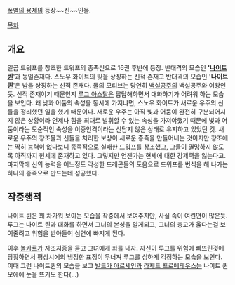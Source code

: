 [[폭염의 용제]]의 등장~~신~~인물.

[[목차]]
== 개요 ==
일곱 드워프를 창조한 드워프의 종족신으로 16권 후반에 등장. 반대격의 모습인 ''''[[나이트 퀸]]''''과 동일존재다. 스노우 화이트의 빛을 상징하는 신적 존재고 반대격의 모습인 ''''나이트 퀸''''은 밤을 상징하는 신적 존재다. 둘의 모티브는 당연히 [[백설공주]]의 백설공주와 여왕인듯. 신적 존재이기 때문인지 [[루그 아스탈]]은 답답해하면서 대화하기가 어려워 하는 모습을 보인다. 왜 낮과 어둠의 속성을 동시에 가지냐면, 스노우 화이트가 새로운 우주의 신들을 정리했던 일을 했기 때문이다. 새로운 우주는 아직 빛과 어둠이 완전히 구분되어지지 않은 상황이라 언제나 힘을 최대로 발휘할 수 있는 속성을 가져야했기 때문에 빛과 어둠이라는 모순적인 속성을 이중인격이라는 신답지 않은 상태로 유지하고 있었던 것. 새로운 우주의 창조물과 신들을 처리한 보상이 새로운 종족을 만들어내는 것이지만 창조에는 딱히 능력이 없다보니 종족적으로 실패한 드워프를 창조했고, 그들이 멸망하지 않도록 아직까지 현세에 존재하고 있다. 그렇지만 언젠가는 현세에 대한 강제력을 잃는다고. 마지막에 신의 능력을 어느정도 각성한 드래곤들의 도움으로 드워프를 번식을 해 나가는 하나의 종족으로 만드는데 성공했다.

== 작중행적 ==
나이트 퀸은 꽤 차가워 보이는 모습을 작중에서 보여주지만, 사실 속이 여린면이 많은듯. 루그는 나이트 퀸과 대화를 하면서 그녀의 본성을 알게되고, 그녀의 충고가 옳다는걸 보여줄려고 위험을 받아들여 심연에 빠지게 된다.

이후 [[볼카르]]가 자초지종을 듣고 그녀에게 화를 내자. 자신이 루그를 위험에 빠뜨린것에 당황하면서 평상시에의 냉정한 표정이 무너져 루그를 심하게 걱정하는 모습을 보인다. 이때 그런 나이트퀸의 모습을 보고 [[발드가 아르세인]]과 [[라제드 프로메테우스]]는 나이트 퀸 모에에 눈을 뜨기도 한다(…)
